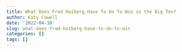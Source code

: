 ```yaml
---
title: What Does Fred Hoiberg Have To Do To Win in the Big Ten?
author: Katy Cowell
date: '2022-04-10'
slug: what-does-fred-hoiberg-have-to-do-to-win
categories: []
tags: []
---
```

